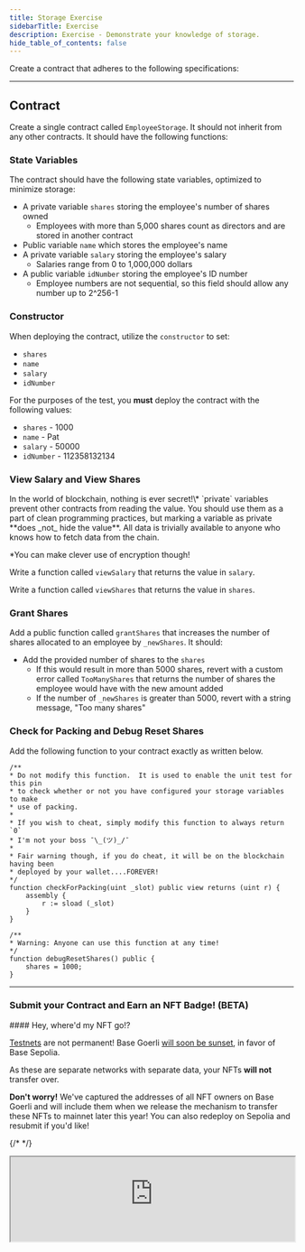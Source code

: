 ```yaml
---
title: Storage Exercise
sidebarTitle: Exercise
description: Exercise - Demonstrate your knowledge of storage.
hide_table_of_contents: false
---
```



Create a contract that adheres to the following specifications:

---

## Contract

Create a single contract called `EmployeeStorage`. It should not inherit from any other contracts. It should have the following functions:

### State Variables

The contract should have the following state variables, optimized to minimize storage:

- A private variable `shares` storing the employee's number of shares owned
  - Employees with more than 5,000 shares count as directors and are stored in another contract
- Public variable `name` which stores the employee's name
- A private variable `salary` storing the employee's salary
  - Salaries range from 0 to 1,000,000 dollars
- A public variable `idNumber` storing the employee's ID number
  - Employee numbers are not sequential, so this field should allow any number up to 2^256-1

### Constructor

When deploying the contract, utilize the `constructor` to set:

- `shares`
- `name`
- `salary`
- `idNumber`

For the purposes of the test, you **must** deploy the contract with the following values:

- `shares` - 1000
- `name` - Pat
- `salary` - 50000
- `idNumber` - 112358132134

### View Salary and View Shares

<Danger>
In the world of blockchain, nothing is ever secret!\* `private` variables prevent other contracts from reading the value. You should use them as a part of clean programming practices, but marking a variable as private **does _not_ hide the value**. All data is trivially available to anyone who knows how to fetch data from the chain.

\*You can make clever use of encryption though!
</Danger>


Write a function called `viewSalary` that returns the value in `salary`.

Write a function called `viewShares` that returns the value in `shares`.

### Grant Shares

Add a public function called `grantShares` that increases the number of shares allocated to an employee by `_newShares`. It should:

- Add the provided number of shares to the `shares`
  - If this would result in more than 5000 shares, revert with a custom error called `TooManyShares` that returns the number of shares the employee would have with the new amount added
  - If the number of `_newShares` is greater than 5000, revert with a string message, "Too many shares"

### Check for Packing and Debug Reset Shares

Add the following function to your contract exactly as written below.

```solidity
/**
* Do not modify this function.  It is used to enable the unit test for this pin
* to check whether or not you have configured your storage variables to make
* use of packing.
*
* If you wish to cheat, simply modify this function to always return `0`
* I'm not your boss ¯\_(ツ)_/¯
*
* Fair warning though, if you do cheat, it will be on the blockchain having been
* deployed by your wallet....FOREVER!
*/
function checkForPacking(uint _slot) public view returns (uint r) {
    assembly {
        r := sload (_slot)
    }
}

/**
* Warning: Anyone can use this function at any time!
*/
function debugResetShares() public {
    shares = 1000;
}
```

---

### Submit your Contract and Earn an NFT Badge! (BETA)

<Note>
#### Hey, where'd my NFT go!?

[Testnets](/learn/deployment-to-testnet/test-networks) are not permanent! Base Goerli [will soon be sunset](https://base.mirror.xyz/kkz1-KFdUwl0n23PdyBRtnFewvO48_m-fZNzPMJehM4), in favor of Base Sepolia.

As these are separate networks with separate data, your NFTs **will not** transfer over.

**Don't worry!** We've captured the addresses of all NFT owners on Base Goerli and will include them when we release the mechanism to transfer these NFTs to mainnet later this year! You can also redeploy on Sepolia and resubmit if you'd like!
</Note>


{/* <CafeUnitTest nftNum={3}/> */}

<iframe
  src="https://684b5e62b1ff46bc5bf83966-aijszlfakk.chromatic.com/iframe.html?args=&id=components-cafeunittest--three&viewMode=story&dark=true&hero=true"
  width="100%"
  height="auto"
/>